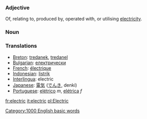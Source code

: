 === Adjective ===

Of, relating to, produced by, operated with, or utilising [[electricity]].

=== Noun ===

=== Translations ===
*[[Breton]]: [[tredanek]], [[tredanel]]
*[[Bulgarian]]: [[електрически]]
*[[French]]: [[électrique]]
*[[Indonesian]]: [[listrik]]
*[[Interlingua]]: electric
*[[Japanese]]: [[電気]] ([[でんき]], denki)
*[[Portuguese]]: [[elétrico]] ''m'', [[elétrica]] ''f''

[[fr:electric]]
[[it:electric]]
[[pl:Electric]]
[[Category:1000 English basic words]]